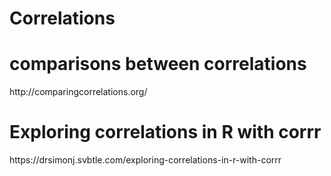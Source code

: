 # Correlations

# comparisons between correlations

http://comparingcorrelations.org/

# Exploring correlations in R with corrr
 
 
 https://drsimonj.svbtle.com/exploring-correlations-in-r-with-corrr






